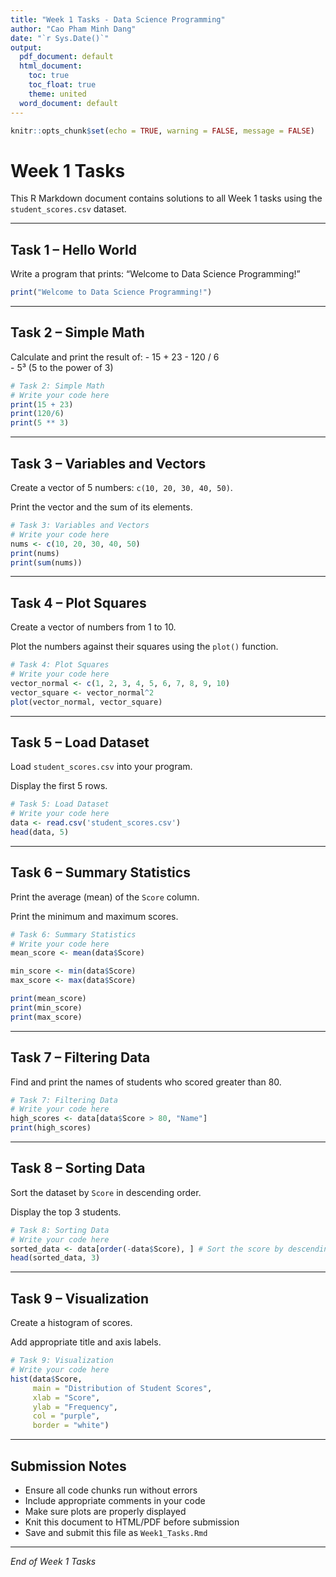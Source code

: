 ---
title: "Week 1 Tasks - Data Science Programming"
author: "Cao Pham Minh Dang"
date: "`r Sys.Date()`"
output:
  pdf_document: default
  html_document: 
    toc: true
    toc_float: true
    theme: united
  word_document: default
---

```{r setup, include=FALSE}
knitr::opts_chunk$set(echo = TRUE, warning = FALSE, message = FALSE)
```

# Week 1 Tasks

This R Markdown document contains solutions to all Week 1 tasks using the `student_scores.csv` dataset.

------------------------------------------------------------------------

## Task 1 – Hello World

Write a program that prints: "Welcome to Data Science Programming!"

```{r task1}
print("Welcome to Data Science Programming!")

```

------------------------------------------------------------------------

## Task 2 – Simple Math

Calculate and print the result of: - 15 + 23 - 120 / 6\
- 5³ (5 to the power of 3)

```{r task2}
# Task 2: Simple Math
# Write your code here
print(15 + 23)
print(120/6)
print(5 ** 3)
```

------------------------------------------------------------------------

## Task 3 – Variables and Vectors

Create a vector of 5 numbers: `c(10, 20, 30, 40, 50)`.

Print the vector and the sum of its elements.

```{r task3}
# Task 3: Variables and Vectors
# Write your code here
nums <- c(10, 20, 30, 40, 50)
print(nums)
print(sum(nums))
```

------------------------------------------------------------------------

## Task 4 – Plot Squares

Create a vector of numbers from 1 to 10.

Plot the numbers against their squares using the `plot()` function.

```{r task4}
# Task 4: Plot Squares
# Write your code here
vector_normal <- c(1, 2, 3, 4, 5, 6, 7, 8, 9, 10)
vector_square <- vector_normal^2
plot(vector_normal, vector_square)
```

------------------------------------------------------------------------

## Task 5 – Load Dataset

Load `student_scores.csv` into your program.

Display the first 5 rows.

```{r task5}
# Task 5: Load Dataset
# Write your code here
data <- read.csv('student_scores.csv')
head(data, 5)

```

------------------------------------------------------------------------

## Task 6 – Summary Statistics

Print the average (mean) of the `Score` column.

Print the minimum and maximum scores.

```{r task6}
# Task 6: Summary Statistics
# Write your code here
mean_score <- mean(data$Score)

min_score <- min(data$Score)
max_score <- max(data$Score)

print(mean_score)
print(min_score)
print(max_score)
```

------------------------------------------------------------------------

## Task 7 – Filtering Data

Find and print the names of students who scored greater than 80.

```{r task7}
# Task 7: Filtering Data
# Write your code here
high_scores <- data[data$Score > 80, "Name"]
print(high_scores)
```

------------------------------------------------------------------------

## Task 8 – Sorting Data

Sort the dataset by `Score` in descending order.

Display the top 3 students.

```{r task8}
# Task 8: Sorting Data
# Write your code here
sorted_data <- data[order(-data$Score), ] # Sort the score by descending 
head(sorted_data, 3)

```

------------------------------------------------------------------------

## Task 9 – Visualization

Create a histogram of scores.

Add appropriate title and axis labels.

```{r task9}
# Task 9: Visualization
# Write your code here
hist(data$Score,
     main = "Distribution of Student Scores",
     xlab = "Score",
     ylab = "Frequency",
     col = "purple",
     border = "white")
```

------------------------------------------------------------------------

## Submission Notes

-   Ensure all code chunks run without errors
-   Include appropriate comments in your code
-   Make sure plots are properly displayed
-   Knit this document to HTML/PDF before submission
-   Save and submit this file as `Week1_Tasks.Rmd`

------------------------------------------------------------------------

*End of Week 1 Tasks*